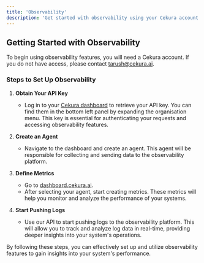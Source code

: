---
title: 'Observability'
description: 'Get started with observability using your Cekura account'
---

## Getting Started with Observability

To begin using observability features, you will need a Cekura account. If you do not have access, please contact [tarush@cekura.ai](mailto:tarush@cekura.ai).

### Steps to Set Up Observability

1. **Obtain Your API Key**

   - Log in to your [Cekura dashboard](https://dashboard.cekura.ai) to retrieve your API key. You can find them in the bottom left panel by expanding the organisation menu. This key is essential for authenticating your requests and accessing observability features.

2. **Create an Agent**

   - Navigate to the dashboard and create an agent. This agent will be responsible for collecting and sending data to the observability platform.

3. **Define Metrics**

   - Go to [dashboard.cekura.ai](https://dashboard.cekura.ai).
   - After selecting your agent, start creating metrics. These metrics will help you monitor and analyze the performance of your systems.

4. **Start Pushing Logs**

   - Use our API to start pushing logs to the observability platform. This will allow you to track and analyze log data in real-time, providing deeper insights into your system's operations.

By following these steps, you can effectively set up and utilize observability features to gain insights into your system's performance.